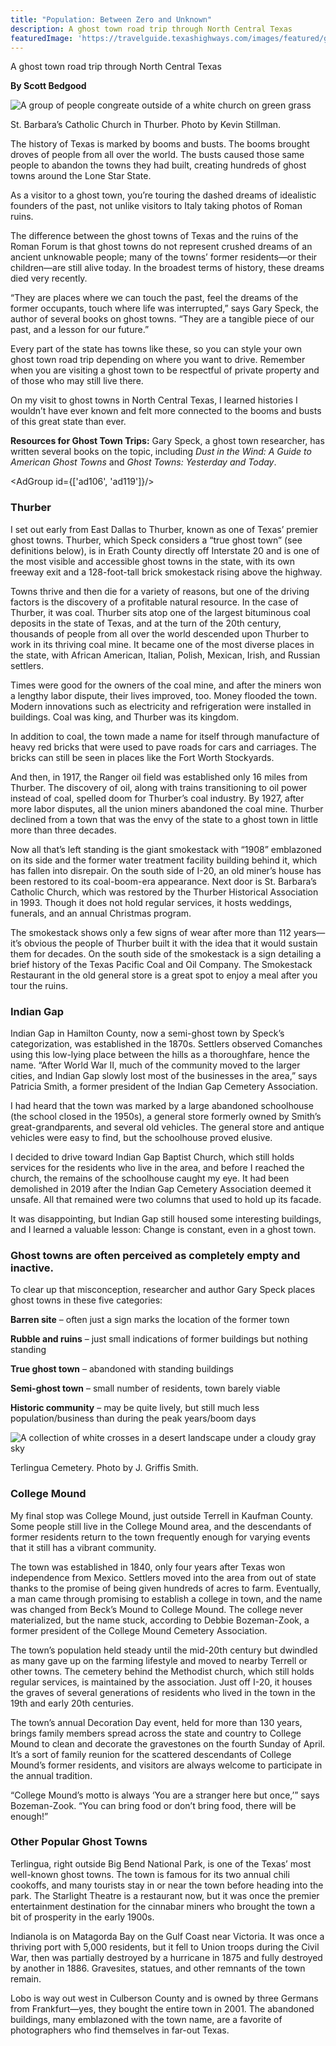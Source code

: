 ```yaml
---
title: "Population: Between Zero and Unknown"
description: A ghost town road trip through North Central Texas
featuredImage: 'https://travelguide.texashighways.com/images/featured/ghost-towns.jpg'
---
```


<PageDescription>

A ghost town road trip through North Central Texas

</PageDescription>

**By Scott Bedgood**

<Row>
<Column colSm={6} colMd={4} colLg={8}>

![A group of people congreate outside of a white church on green grass](images/ghost-towns-st-barbaras-catholic-church.jpg)
<Caption>St. Barbara’s Catholic Church in Thurber. Photo by Kevin Stillman.</Caption>

The history of Texas is marked by booms and busts. The booms brought droves of people from all over the world. The busts caused those same people to abandon the towns they had built, creating hundreds of ghost towns around the Lone Star State. 

As a visitor to a ghost town, you’re touring the dashed dreams of idealistic founders of the past, not unlike visitors to Italy taking photos of Roman ruins.

The difference between the ghost towns of Texas and the ruins of the Roman Forum is that ghost towns do not represent crushed dreams of an ancient unknowable people; many of the towns’ former residents—or their children—are still alive today. In the broadest terms of history, these dreams died very recently.

“They are places where we can touch the past, feel the dreams of the former occupants, touch where life was interrupted,” says Gary Speck, the author of several books on ghost towns. “They are a tangible piece of our past, and a lesson for our future.”  

Every part of the state has towns like these, so you can style your own ghost town road trip depending on where you want to drive. Remember when you are visiting a ghost town to be respectful of private property and of those who may still live there. 

On my visit to ghost towns in North Central Texas, I learned histories I wouldn’t have ever known and felt more connected to the booms and busts of this great state than ever.

<InlineNotification>

**Resources for Ghost Town Trips:**
Gary Speck, a ghost town researcher, has written several books on the topic, including *Dust in the Wind: A Guide to American Ghost Towns* and *Ghost Towns: Yesterday and Today*.

</InlineNotification>

</Column>

<Column colSm={6} colMd={4} colLg={4}>

<AdGroup id={['ad106', 'ad119']}/>

</Column>

</Row>

<Row>
<Column colSm={6} colMd={4} colLg={8}>

### Thurber

 I set out early from East Dallas to Thurber, known as one of Texas’ premier ghost towns. Thurber, which Speck considers a “true ghost town” (see definitions below), is in Erath County directly off Interstate 20 and is one of the most visible and accessible ghost towns in the state, with its own freeway exit and a 128-foot-tall brick smokestack rising above the highway. 

Towns thrive and then die for a variety of reasons, but one of the driving factors is the discovery of a profitable natural resource. In the case of Thurber, it was coal. Thurber sits atop one of the largest bituminous coal deposits in the state of Texas, and at the turn of the 20th century, thousands of people from all over the world descended upon Thurber to work in its thriving coal mine. It became one of the most diverse places in the state, with African American, Italian, Polish, Mexican, Irish, and Russian settlers.

Times were good for the owners of the coal mine, and after the miners won a lengthy labor dispute, their lives improved, too. Money flooded the town. Modern innovations such as electricity and refrigeration were installed in buildings. Coal was king, and Thurber was its kingdom. 

In addition to coal, the town made a name for itself through manufacture of heavy red bricks that were used to pave roads for cars and carriages. The bricks can still be seen in places like the Fort Worth Stockyards. 

And then, in 1917, the Ranger oil field was established only 16 miles from Thurber. The discovery of oil, along with trains transitioning to oil power instead of coal, spelled doom for Thurber’s coal industry. By 1927, after more labor disputes, all the union miners abandoned the coal mine. Thurber declined from a town that was the envy of the state to a ghost town in little more than three decades. 

Now all that’s left standing is the giant smokestack with “1908” emblazoned on its side and the former water treatment facility building behind it, which has fallen into disrepair. On the south side of I-20, an old miner’s house has been restored to its coal-boom-era appearance. Next door is St. Barbara’s Catholic Church, which was restored by the Thurber Historical Association in 1993. Though it does not hold regular services, it hosts weddings, funerals, and an annual Christmas program. 

The smokestack shows only a few signs of wear after more than 112 years—it’s ­obvious the people of Thurber built it with the idea that it would sustain them for decades. On the south side of the smokestack is a sign detailing a brief history of the Texas Pacific Coal and Oil Company. The Smokestack Restaurant in the old general store is a great spot to enjoy a meal after you tour the ruins.

### Indian Gap

Indian Gap in Hamilton County, now a semi-ghost town by Speck’s categorization, was established in the 1870s. Settlers observed Comanches using this low-­lying place between the hills as a thoroughfare, hence the name. “After World War II, much of the community moved to the larger cities, and Indian Gap slowly lost most of the businesses in the area,” says Patricia Smith, a former president of the Indian Gap Cemetery Association.

I had heard that the town was marked by a large abandoned schoolhouse (the school closed in the 1950s), a general store formerly owned by Smith’s great-grandparents, and several old vehicles. The general store and antique vehicles were easy to find, but the schoolhouse proved elusive. 

I decided to drive toward Indian Gap Baptist Church, which still holds services for the residents who live in the area, and before I reached the church, the remains of the schoolhouse caught my eye. It had been demolished in 2019 after the Indian Gap Cemetery Association deemed it unsafe. All that remained were two columns that used to hold up its facade. 

It was disappointing, but Indian Gap still housed some interesting buildings, and I learned a valuable lesson: Change is constant, even in a ghost town. 

</Column>

<Column colSm={6} colMd={4} colLg={4}>

### Ghost towns are often perceived as completely empty and inactive. 

To clear up that misconception, researcher and author Gary Speck places ghost towns in these five categories:

**Barren site** – often just a sign marks the location of the former town

**Rubble and ruins** – just small indications of former buildings but nothing standing

**True ghost town** – abandoned with standing buildings

**Semi-ghost town** – small number of residents, town barely viable

**Historic community** – may be quite lively, but still much less population/business than during the peak years/boom days

</Column>

</Row>

![A collection of white crosses in a desert landscape under a cloudy gray sky](images/ghost-towns-terlingua-cemetery.jpg)
<Caption>Terlingua Cemetery. Photo by J. Griffis Smith.</Caption>

<Row>
<Column colSm={12} colMd={4} colLg={8}>

### College Mound

My final stop was College Mound, just outside Terrell in Kaufman County. Some people still live in the College Mound area, and the descendants of former residents return to the town frequently enough for varying events that it still has a vibrant community.

The town was established in 1840, only four years after Texas won independence from Mexico. Settlers moved into the area from out of state thanks to the promise of being given hundreds of acres to farm. Eventually, a man came through promising to establish a college in town, and the name was changed from Beck’s Mound to College Mound. The college never materialized, but the name stuck, according to Debbie Bozeman-Zook, a former president of the College Mound Cemetery Association. 

The town’s population held steady until the mid-20th century but dwindled as many gave up on the farming lifestyle and moved to nearby Terrell or other towns. The cemetery behind the Methodist church, which still holds regular services, is maintained by the association. Just off I-20, it houses the graves of several generations of residents who lived in the town in the 19th and early 20th centuries.

The town’s annual Decoration Day event, held for more than 130 years, brings family members spread across the state and country to College Mound to clean and decorate the gravestones on the fourth Sunday of April. It’s a sort of family reunion for the scattered descendants of College Mound’s former residents, and visitors are always welcome to participate in the annual tradition.

“College Mound’s motto is always ‘You are a stranger here but once,’” says Bozeman­-Zook. “You can bring food or don’t bring food, there will be enough!”

</Column>

<Column colSm={6} colMd={4} colLg={4}>

### Other Popular Ghost Towns

Terlingua, right outside Big Bend National Park, is one of the Texas’ most well-known ghost towns. The town is famous for its two annual chili cookoffs, and many tourists stay in or near the town before heading into the park. The Starlight Theatre is a restaurant now, but it was once the premier entertainment destination for the cinnabar miners who brought the town a bit of prosperity in the early 1900s. 

Indianola is on Matagorda Bay on the Gulf Coast near Victoria. It was once a thriving port with 5,000 residents, but it fell to Union troops during the Civil War, then was partially destroyed by a hurricane in 1875 and fully destroyed by another in 1886. Gravesites, statues, and other remnants of the town remain. 

Lobo is way out west in Culberson County and is owned by three Germans from Frankfurt—yes, they bought the entire town in 2001. The abandoned buildings, many emblazoned with the town name, are a favorite of photographers who find themselves in far-out Texas.

</Column>

</Row>